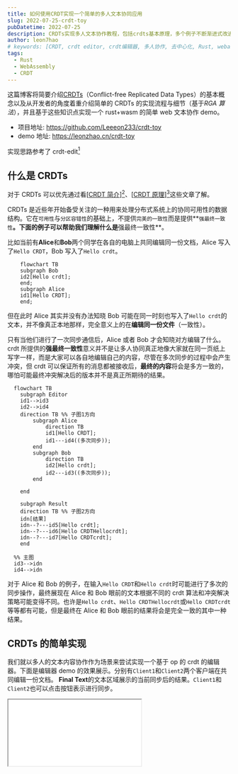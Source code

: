 ```yaml
---
title: 如何使用CRDT实现一个简单的多人文本协同应用
slug: 2022-07-25-crdt-toy
pubDatetime: 2022-07-25
description: CRDTs实现多人文本协作教程，包括crdts基本原理，多个例子不断渐进式改进crdt编辑器
author: leon7hao
# keywords: [CRDT, crdt editor, crdt编辑器, 多人协作, 去中心化, Rust, webassembly]
tags:
  - Rust
  - WebAssembly
  - CRDT
---
```


这篇博客将简要介绍[CRDTs](https://en.wikipedia.org/wiki/Conflict-free_replicated_data_type)（Conflict-free Replicated Data Types）的基本概念以及从开发者的角度着重介绍简单的 CRDTs 的实现流程与细节（基于*RGA 算法*），并且基于这些知识点实现一个 rust+wasm 的简单 web 文本协作 demo。

- 项目地址: https://github.com/Leeeon233/crdt-toy
- demo 地址: https://leonzhao.cn/crdt-toy

实现思路参考了 crdt-edit[^1]

## 什么是 CRDTs

对于 CRDTs 可以优先通过看[[CRDT 简介](https://www.zxch3n.com/crdt-intro/crdt-intro/)][^2]、[[CRDT 原理](http://jtfmumm.com/blog/2015/11/17/crdt-primer-1-defanging-order-theory/)][^3]这些文章了解。

CRDTs 是近些年开始备受关注的一种用来处理分布式系统上的协同可用性的数据结构。它在`可用性`与`分区容错性`的基础上，不提供`完美的一致性`而是提供**`强最终一致性`**。下面的例子可以帮助我们理解什么是**强最终一致性**。

比如当前有**Alice**和**Bob**两个同学在各自的电脑上共同编辑同一份文档，Alice 写入了`Hello CRDT`，Bob 写入了`Hello crdt`。

```mermaid
    flowchart TB
    subgraph Bob
    id2[Hello crdt];
    end;
    subgraph Alice
    id1[Hello CRDT];
    end;
```

但在此时 Alice 其实并没有办法知晓 Bob 可能在同一时刻也写入了`Hello crdt`的文本，并不像真正本地那样，完全意义上的在**编辑同一份文件**（一致性）。

只有当他们进行了一次同步通信后，Alice 或者 Bob 才会知晓对方编辑了什么。crdt 所提供的**强最终一致性**意义并不是让多人协同真正地像大家就在同一页纸上写字一样，而是大家可以各自地编辑自己的内容，尽管在多次同步的过程中会产生冲突，但 crdt 可以保证所有的消息都被接收后，**最终的内容**将会是多方一致的，哪怕可能最终冲突解决后的版本并不是真正所期待的结果。

```mermaid
  flowchart TB
    subgraph Editor
    id1-->id3
    id2-->id4
    direction TB %% 子图1方向
        subgraph Alice
            direction TB
            id1[Hello CRDT];
            id1---id4((多次同步));
        end
        subgraph Bob
            direction TB
            id2[Hello crdt];
            id2---id3((多次同步));
        end

    end

    subgraph Result
    direction TB %% 子图2方向
    idn[结果]
    idn--?---id5[Hello crdt];
    idn--?---id6[Hello CRDTHellocrdt];
    idn--?---id7[Hello CRDTcrdt];
    end

  %% 主图
  id3-->idn
  id4-->idn
```

对于 Alice 和 Bob 的例子，在输入`Hello CRDT`和`Hello crdt`时可能进行了多次的同步操作，最终展现在 Alice 和 Bob 眼前的文本根据不同的 crdt 算法和冲突解决策略可能变得不同。也许是`Hello crdt`、`Hello CRDTHellocrdt`或`Hello CRDTcrdt`等等都有可能，但是最终在 Alice 和 Bob 眼前的结果将会是完全一致的其中一种结果。

## CRDTs 的简单实现

我们就以多人的文本内容协作作为场景来尝试实现一个基于 op 的 crdt 的编辑器。下面是编辑器 demo 的效果展示。分别有`Client1`和`Client2`两个客户端在共同编辑一份文档。
**Final Text**的文本区域展示的当前同步后的结果。`Client1`和`Client2`也可以点击按钮表示进行同步。

<iframe src={"https://crdt-toy.zeabur.app"} width={860} height={840} />

首先我们需要确定这样一个简单的编辑器，用户会有哪些操作(op)。思考一下，非常简单地就可以得出一共有两种操作：

- 插入
- 删除
- ~~修改~~（可以简单地视为先删除再插入的组合）

### 分布式中的顺序

那么我们还是回到 Alice 和 Bob 的例子，我们提供了第一版的编辑器给他们，但是由于我们技术还未成熟，要求他们只能插入内容还不能删除。Alice 和 Bob 同意参与到我们的迭代测试中去。他们还是分别一次输入了
`Hello CRDT`和`Hello crdt`。这时他们发起了同步。

```mermaid
  flowchart TB
    subgraph Editor
    id1-->id3
    id2-->id4
    direction TB %% 子图1方向
        subgraph Alice
            direction TB
            id1[Hello CRDT];
            id1---id4((同步));
            id4-->AliceText[Hello CRDTHello crdt]
        end
        subgraph Bob
            direction TB
            id2[Hello crdt];
            id2---id3((同步));
            id3-->BobText[Hello crdtHello CRDT]
        end

    end
```

Alice 给 Bob 打了个电话，发现自己的屏幕上结果是`Hello CRDTHello crdt`而 Bob 的屏幕上结果是`Hello crdtHello CRDT`。怎么会这样？他们把测试结果反馈给了我们。

原来我们第一版系统都把新接收到的**插入操作**当作了后发生的事情，Alice 的编辑器把 Bob 的内容加在了后面，Bob 的编辑器也是如此。这和我们一开始所强调的**强最终一致性**可不符。我们希望无论事件被怎样创建和接收，只要操作集合是一致的，那么最终结果应该一样。

既然已经知道了问题所在，那么就没什么问题了。我们只需要让每个用户之间有一个固定的顺序就可以了，可以为每一个编辑器客户端分配一个`Client ID`，以**ID**的大小顺序来作为操作的顺序。我们很快发布了 v2.0 版本，让客户端 ID 越大认为操作越先发生，并且分配

- Alice 的客户端版本为`1`
- Bob 的客户端版本为`2`

提供给了 Alice 和 Bob 帮忙测试使用。

```mermaid
  flowchart TB
    subgraph Editor
    id1-->id3
    id2-->id4
    direction TB %% 子图1方向
        subgraph Alice
            direction TB
            id1[Hello CRDT];
            id1---id4((同步));
            id4-->AliceText[Hello crdtHello CRDT]
        end
        subgraph Bob
            direction TB
            id2[Hello crdt];
            id2---id3((同步));
            id3-->BobText[Hello crdtHello CRDT]
        end

    end
```

这回没有问题了，Alice 和 Bob 的编辑器上显示的都是`Hello crdtHello CRDT`文本。

但随着进一步使用，Alice 和 Bob 又发现问题了。这次

- Bob 先输入了`one `然后又输入了`two`
- Alice 先输入了`three `又输入了`four`

然后他们进行了同步，这次每个人都**发送了两个插入操作**。

```mermaid
  flowchart TB
    subgraph Editor
    one-->sy2
    two-->sy2
    three-->sy1
    four-->sy1
    direction TB %% 子图1方向
        subgraph Bob
            direction TB
            one[one ];
            one-->two;
            two---sy1((同步))
            sy1-->BobText[one two fourthree ]
        end

        subgraph Alice
            direction TB
            three[three ];
            three-->four;
            four---sy2((同步));
            sy2-->AliceText[one two three four]
        end

    end
```

现在 Bob 的屏幕上显示的是`one two fourthree `而 Alice 屏幕上显示的却是`one two three four`，正常来说`one two three four`才是他们想要的结果。

我们发现 Alice 向 Bob 同步的内容发生了顺序的改变，有着分布式经验的我们立刻想到，可能是网络延迟的原因，导致 Alice 的第二个操作早于第一个操作被 Bob 的客户端接收到造成了顺序的不一致。

既然已经知道了问题所在，那么就没什么问题了。我们可以新增一个逻辑时间戳，也就是[Lamport Timestamp](https://en.wikipedia.org/wiki/Lamport_timestamp)

> Lamport Timestamp 的算法很简单[^4]
>
> - 每个进程维护一个`counter`
> - 本地每发生一个事件就将`counter + 1`，并将事件的时间戳设置为`counter`值
> - 每当进程发送一个消息，就将本地`counter + 1`，并将最新的`counter`值附带在消息上
> - 当进程收到消息后，让自己的`counter = max(counter, message.counter) + 1`

我们在原有的`ClientId`基础上进行了扩展，构建了一个`EventId`，其中包括了`ClientId`和`Lamport Timestamp`两部分，这样事件的发生顺序就可以与接收到的顺序无关了。

我们抓紧更新了 v3.0 版本的编辑器给到 Alice 和 Bob，心想肯定没问题了。

### 只确定逻辑顺序就够了吗

Alice 和 Bob 拿到 v3.0 的编辑器那肯定先尝试了一下刚刚失败的例子

```mermaid
  flowchart TB
    subgraph Editor
    one-->sy2
    two-->sy2
    three-->sy1
    four-->sy1
    direction TB %% 子图1方向
        subgraph Bob
            direction TB
            one[one ];
            one-->two;
            two---sy1((同步))
            sy1-->BobText[one two three four]
        end

        subgraph Alice
            direction TB
            three[three ];
            three-->four;
            four---sy2((同步));
            sy2-->AliceText[one two three four]
        end

    end
```

果然更新后就没问题了。但 Bob 这回想着也不能一直只在后面加字符，于是 Bob 在编辑器的最前面插入了`zero `，并且同步给了 Alice。发现同步之后结果怎么又不一样了。Alice 的结果是`one two three fourzero `，Bob 输入的`zero `怎么在后面啊？

```mermaid
  flowchart TB
    subgraph Editor
    one-->sy2
    two-->sy2
    three-->sy1
    four-->sy1
    zero-->sy3
    direction TB %% 子图1方向
        subgraph Bob
            direction TB
            one[one ];
            one-->two;
            two---sy1((同步))
            sy1-->zero["zero (insert at 0 position)"]
            zero-->BobText[zero one two three four]
        end

        subgraph Alice
            direction TB
            three[three ];
            three-->four;
            four---sy2((同步));
            sy2---sy3((同步))
            sy3-->AliceText["one two three fourzero "]
        end

    end
```

Alice 和 Bob 开始不耐烦了起来，你们这个编辑器到底行不行？我们听到这个消息，赶快赶过来了解情况。

之前我们给每个插入操作分配了一个`EventId`，能够确定所有的插入操作的发生顺序。但是我们没有想到操作的顺序在文本这个场景下不能代表操作的位置。我们觉得不能再这样遇到什么问题解决什么问题了，需要好好想清楚编辑器这个问题，包括一直没被考虑的**删除**操作。

目前我们一共面临下面几个问题：

- 文本的插入和删除操作是需要确定插入和删除位置的，该如何确定
- 文本可能在任意的位置进行插入和删除，我们应该需要确定操作的最小单位
- 简单的 Op 列表可能不太容易满足我们的要求了，该使用怎样的数据结构呢

面临的问题还有些抽象，我们先通过一部分的例子来模拟一下吧。

```mermaid
flowchart LR

blank[空白]-->ia[在编辑器中插入a]-->ib[在a后面输入b]-->ic[在b后面输入c]-->db[删除字符b]-->id[在a的后面插入d]
blank[空白]-->a-->ab-->abc-->ac-->adc

```

看到上面的图，我们的思路就清晰了很多。文本编辑里面最小操作的单位肯定是**`字符`**这点毋庸置疑了。至于确定位置这点，我们观察图中第一排的全部操作描述

- 在编辑器中插入 a
- 在 a 后面输入 b
- 在 b 后面输入 c
- 删除字符 b
- 在 a 后面插入 d

那么位置就完全可以通过当前文本内容，看接下来要插入或者删除的字符是*基于*目前文本的哪个字符做的操作就可以确定了。这样不同的字符之间好像就有了依赖关系，那数据结构是不是可以使用树形结构了？

我们突然感觉灵感来了。

### 文本编辑好像就是棵树

如果我们把初始空文本当作树的根节点（root）的话，那么插入字符`a`就是`a`是`root`的子节点。在`a`后面插入`b`，那`b`就是`a`的子节点。我们把上面的示例画一下：

```mermaid
flowchart LR
1-->2
2-->3
3--删除?-->4
4--顺序?-->5
    subgraph 1
    direction TB
    root-->a-->b
    end

    subgraph 2
    direction TB
    root2[root]-->a2[a]-->b2[b]-->c2[c]
    end

    subgraph 3
    direction TB
    root3[root]-->a3[a]-->b3["b(删除)"]-->c3[c]
    end

    subgraph 4
    direction TB
    root4[root]-->a4[a]-->c4[c]
    end

    subgraph 5
    direction TB
    root5[root]-->a5[a]-->c5[c]
    a5-->d5[d]
    end

```

把输入字符的过程可视化之后，我们看到过程 1 和 2 好像都没什么问题，全部都是在按顺序插入字符，前一个字符作为后一个字符的父节点，从根节点遍历下来就能还原原始文档。但是接下来我们好像遇到两个不是太明朗的操作。

- 多个子节点时遍历顺序是否有要求
- 删除字符时是否要把节点删除

这回实在不好意思再请 Alice 和 Bob 帮我们找问题了，就我和你来自己先多测测吧。第一个问题看起来还算简单

```mermaid
flowchart LR
t1-.-g1
t2-.-g2
t3-.-g3
t4-.-g4


subgraph tree[Tree]
direction LR
    g1-->g2
    g2-->g3
    g3-->g4

    subgraph g1["insert a at 0"]
    direction TB
    a1[a]
    end

    subgraph g2[insert b after a]
    direction TB
    a2[a]-->b2[b]
    end

    subgraph g3[insert c after a]
    direction TB
    a3-->c3[c]
    a3[a]-->b3[b]
    end

    subgraph g4[insert d after a]
    direction TB
    a4-->d4[d]
    a4-->c4[c]
    a4[a]-->b4[b]
    end
end

subgraph text[Text]
direction LR

t1[a]-->t2[ab]-->t3[acb]-->t4[adcb]
end


```

我们不断模拟向`a`后面加入文本，结果都是越后面加入的字符，越显示在前面。在前面测试分布式同步的时候我们已经可以通过`EventId`全局地确定顺序了，那么全部子节点的顺序就可以通过`EventId`进行排序，越*新*的`EventId`将在子节点中越早被遍历。

### 删除了字符，它就不存在了吗？

接着我们模拟了几次协作时删除字符的情况，比如这次我先输入了`ab`你输入了`c`，之后我们进行了一次同步，我们的结果最后都是`abc`。

<details>
<summary>你可能会有疑问，为什么是<code>abc</code>，而不是<code>cab</code>？</summary>

这里我们使用假设

- 你的`ClientId`是`1`
- 我的`ClientId`是`2`
- `ClientId`越大 crdt 认为越先发生

我们详细看一下`abc`的合并过程，现在我收到了全部的 crdts 的 op：

1. 根节点插入 `a` EventId(counter: 0, client_id: 2)
2. `a` 节点插入 `b` EventId(counter: 1, client_id: 2)
3. 根节点插入 `c` EventId(counter: 0, client_id: 1)

根据刚刚的结论，op1 和 op3 都是`counter`为 0 的 op，但是 op1 的`ClientId`更大，在假设前提下会被认为优先发生。那么整个 op 顺序就会变成 132，即结果的`abc`。

</details>

紧接着我删除了`b`，而你在`b`的后面输入了`d`，然后我们都发起了同步请求。

```mermaid
flowchart TB
    subgraph Editor
    direction TB %% 子图1方向
    b--->sy1
    c-->sy2
    d-->sy4
    db2-->sy3
    sy3-->rf["??????"]
    sy4-->rf
        subgraph 我
            direction TB
            a["insert a at 0\n a"]-->b["insert b after a\n ab"]-->sy2((同步))-->r2["同步后\n abc"]-->db2["delete b\n ac"]-->sy4((同步))
        end

        subgraph 你
            direction TB
            c["insert c at 0\n c"]-->sy1((同步))-->r1["同步后\n abc"]-->d["insert d after b\n abdc"]-->sy3((同步));
        end

    end

```

现在好像遇到了问题，我都已经把`b`删掉了，那么该怎么同步你要把`d`插入在`b`后面的操作呢？

我静静地整理了一下思路，我删除了`b`，但于此同时的你或者其他人仍可能在`b`后面输入一些字符，这也就是`b`仍可能是其他子树的父节点。其他节点仍然可能会依赖于它。所以我们在删除操作时不可能将真正的树节点删除。

再来想想文本展示时，就是一个树的遍历过程。只要不在编辑器上显示这个字符那么使用编辑器的用户就完全可以认为这个字符被删除了。所以我们只需要给每个节点增加一个`标志`，表示这个节点是不是被删除就可以了。

:::tip

上面提到的为了保留树的完整结构，不删除节点，而是添加标志的方式就是一种[墓碑机制](https://baike.baidu.com/item/%E5%A2%93%E7%A2%91%E6%9C%BA%E5%88%B6/7558924)

:::

现在我们编辑器的结果就都会是`adc`，满足 crdts 所要求的`强最终一致性`。我们来遍历一遍刚刚所形成的文本树：

```mermaid

flowchart LR
t1-.-g1
t2-.-g2
t3-.-g3
t4-.-g4
t5-.-g5


subgraph tree[Tree]
direction LR
    g1-->g2
    g2-->g3
    g3-->g4
    g4-->g5

    subgraph g1["insert a at 0"]
    direction TB
    root1[root]-->a1[a]
    end

    subgraph g2[insert b after a]
    direction TB
    root2[root]-->a2[a]-->b2[b]
    end

    subgraph g3[insert c at 0]
    direction TB
    root3[root]-->a3[a]-->b3[b]
    root3-->c3[c]
    end

    subgraph g4[delete b]
    direction TB
    root4[root]-->a4[a]-->b4["b (deteled)"]
    root4-->c4[c]
    end

    subgraph g5[insert d after b]
    direction TB
    root5[root]-->a5[a]-->b5["b (deteled)"]-->d5[d]
    root5-->c5[c]
    end
end

subgraph text[Text]
direction LR

t1[a]-->t2[ab]-->t3[abc]-->t4[ac]-->t5[adc]
end

```

## CRDTs 能够达成多人的操作协同，那么代价呢？

我们把最终的 v0.4 版本编辑器给到了 Alice 和 Bob，Alice 和 Bob 会有什么反馈呢？

我们来等待下一篇，看看 Alice 和 Bob 会不会有什么抱怨。

## 参考资料

[^1]: https://github.com/wangdashuaihenshuai/crdt-edit
[^2]: [CRDT 简介](https://www.zxch3n.com/crdt-intro/crdt-intro/)
[^3]: [A CRDT Primer Part I: Defanging Order Theory](http://jtfmumm.com/blog/2015/11/17/crdt-primer-1-defanging-order-theory/)
[^4]: [如何设计 CRDT 算法-Zxch3n](https://www.zxch3n.com/crdt-intro/design-crdt)
